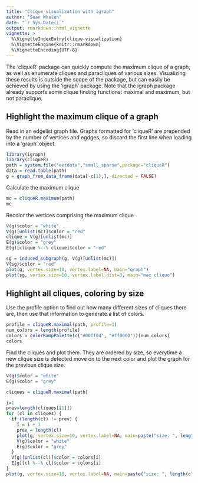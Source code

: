 ```yaml
---
title: "Clique visualization with igraph"
author: "Sean Whalen"
date: "`r Sys.Date()`"
output: rmarkdown::html_vignette
vignette: >
  %\VignetteIndexEntry{clique-visualization}
  %\VignetteEngine{knitr::rmarkdown}
  %\VignetteEncoding{UTF-8}
---
```


The 'cliqueR' package can quickly compute the maximum clique of a graph, as well as enumerate cliques and paracliques of various sizes. Visualizing these results is outside the scope of the package, but can easily be achieved by using the 'igraph' package. Note that the igraph package already supports some clique finding functions: maximal and maximum, but not paraclique. 

## Highlight the maximum clique of a graph

Read in an edgelist graph file. Graphs formatted for 'cliqueR' are prepended by the number of vertices and egdges, so discard the first line when loading into a 'graph' object. 

```r
library(igraph)
library(cliqueR)
path = system.file("extdata","small_sparse",package="cliqueR")
data = read.table(path)
g = graph_from_data_frame(data[-c(1),], directed = FALSE)
```

Calculate the maximum clique

```r
mc = cliqueR.maximum(path)
mc
```

Recolor the vertices comprising the maximum clique 

```r
V(g)$color = "white"
V(g)[unlist(mc)]$color = "red"
clique = V(g)[unlist(mc)]
E(g)$color = "grey"
E(g)[clique %--% clique]$color = "red"

sg = induced_subgraph(g, V(g)[unlist(mc)])
V(sg)$color = "red"
plot(g, vertex.size=10, vertex.label=NA, main="graph")
plot(sg, vertex.size=10, vertex.label.dist=3, main="max clique")

```

## Highlight all cliques, coloring by size

Use the profile option to find out how many different sizes of cliques there are, then use that information to generate a list of colors. 

```r
profile = cliqueR.maximal(path, profile=1)
num_colors = length(profile)
colors = colorRampPalette(c("#00ff04", "#ff0000"))(num_colors)
colors
```


Find the cliques and plot them. They are ordered by size, so everytime a new clique size is detected move on to the next color and plot the graph for the previous clique size. 
```r
V(g)$color = "white"
E(g)$color = "grey"

cliques = cliqueR.maximal(path)

i=1
prev=length(cliques[[1]])
for (cl in cliques) {
  if (length(cl) != prev) {
    i = i + 1
    prev = length(cl)
    plot(g, vertex.size=10, vertex.label=NA, main=paste("size: ", length(cl)-1))
    V(g)$color = "white"
    E(g)$color = "grey"
  }
  V(g)[unlist(cl)]$color = colors[i]
  E(g)[cl %--% cl]$color = colors[i]
}
plot(g, vertex.size=10, vertex.label=NA, main=paste("size: ", length(cl)))

```
